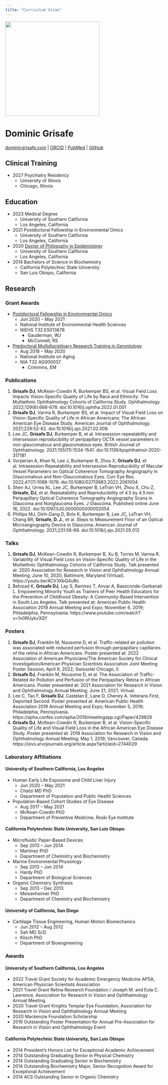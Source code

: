 ```yaml
---
title: "Curriculum Vitae"
---
```


<img src="grisafe_headshot.jpg" width="300"/>

# Dominic Grisafe

[dominicgrisafe.com](https://dominicgrisafe.com/) | [ORCID](https://orcid.org/0000-0003-1212-9816) | [PubMed](https://pubmed.ncbi.nlm.nih.gov/?term=%28Dominic+J+Grisafe+Ii%5BAuthor%5D%29+OR+%28Dominic+Grisafe%5BAuthor%5D%29&sort=date) | [GitHub](https://github.com/dgrisafe)

## Clinical Training

* 2027 Psychiatry Residency
  * University of Illinois
  * Chicago, Illinois

## Education

* 2023 Medical Degree
  * University of Southern California
  * Los Angeles, California
* 2021 Postdoctoral Fellowship in Environmental Omics
  * University of Southern California
  * Los Angeles, California
* 2020 [Doctor of Philosophy in Epidemiology](https://doi.org/10.25549/usctheses-c89-318788)
  * University of Southern California
  * Los Angeles, California
* 2014 Bachelors of Science in Biochemistry
  * California Polytechnic State University
  * San Luis Obispo, California

  
## Research

### Grant Awards

* [Postdoctoral Fellowship in Environmental Omics](https://drive.google.com/file/d/10VWMRnFBfFJxueXct3npUaVkrcL0fiWs/view?usp=sharing)
  * Jun 2020 – May 2021
  * National Institute of Environmental Health Sciences
  * NIEHS T32 ES013678
    * Gauderman, WJ
    * McConnell, RS
* [Predoctoral Multidisciplinary Research Training in Gerontology](https://gero.usc.edu/mrtraining-in-gero/)
  * Aug 2018 – May 2020
  * National Institute on Aging 
  * NIA T32 AG000037
    * Crimmins, EM
  
### Publications

1. **Grisafe DJ**, McKean-Cowdin R, Burkemper BS, et al. Visual Field Loss Impacts Vision-Specific Quality of Life by Race and Ethnicity: The Multiethnic Ophthalmology Cohorts of California Study. Ophthalmology. 2022;129(6):668-678. doi:10.1016/j.ophtha.2022.01.001
2. **Grisafe DJ**, Varma R, Burkemper BS, et al. Impact of Visual Field Loss on Vision-Specific Quality of Life in African Americans: The African American Eye Disease Study. American Journal of Ophthalmology. 2021;229:52-62. doi:10.1016/j.ajo.2021.02.008
3. Lee JC, **Grisafe DJ**, Burkemper B, et al. Intrasession repeatability and intersession reproducibility of peripapillary OCTA vessel parameters in non-glaucomatous and glaucomatous eyes. British Journal of Ophthalmology. 2021;105(11):1534-1541. doi:10.1136/bjophthalmol-2020-317181
4. Vorperian A, Khan N, Lee J, Burkemper B, Zhou X, **Grisafe DJ**, et al. Intrasession Repeatability and Intersession Reproducibility of Macular Vessel Parameters on Optical Coherence Tomography Angiography in Glaucomatous and Non-Glaucomatous Eyes. Curr Eye Res. 2022;47(7):1068-1076. doi:10.1080/02713683.2022.2061004
5. Shen AJ, Urrea AL, Lee JC, Burkemper B, LeTran VH, Zhou X, Chu Z, **Grisafe, DJ**, et al. Repeatability and Reproducibility of 4.5 by 4.5 mm Peripapillary Optical Coherence Tomography Angiography Scans in Glaucoma and Nonglaucoma Eyes. J Glaucoma. Published online June 16, 2022. doi:10.1097/IJG.0000000000002054
6. Phillips MJ, Dinh-Dang D, Bolo K, Burkemper B, Lee JC, LeTran VH, Chang BR, **Grisafe, D. J.**, et al. Steps to Measurement Floor of an Optical Microangiography Device in Glaucoma. American Journal of Ophthalmology. 2021;231:58-69. doi:10.1016/j.ajo.2021.05.012


### Talks

1. **Grisafe DJ**, McKean-Cowdin R, Burkemper B, Xu B, Torres M, Varma R. Variability of Visual Field Loss on Vision-Specific Quality of Life in the Multiethnic Ophthalmology Cohorts of California Study. Talk presented at: 2020 Association for Research in Vision and Ophthalmology Annual Meeting; June 10, 2020; Baltimore, Maryland (Virtual). https://youtu.be/4CV3XbQ4uRo
2. Behizad K, **Grisafe DJ**, Lay S, Ramirez T, Anvar A, Baezconde-Garbanati L. Empowering Minority Youth as Trainers of Peer Health Educators for the Prevention of Childhood Obesity: A Community-Based Intervention in South Los Angeles. Talk presented at: American Public Health Association 2019 Annual Meeting and Expo; November 6, 2019; Philadelphia, Pennsylvania. https://www.youtube.com/watch?v=1n0RUykv3QY

### Posters

1. **Grisafe DJ**, Franklin M, Nousome D, et al. Traffic-related air pollution was associated with reduced perfusion through peripapillary capillaries of the retina in African Americans. Poster presented at: 2022 Association of American Physicians/The American Society for Clinical Investigation/American Physician Scientists Association Joint Meeting Poster Session; April 9, 2022; Swissotel Chicago, Il.
2. **Grisafe DJ**, Franklin M, Nousome D, et al. The Association of Traffic-Related Air Pollution and Perfusion of the Peripapillary Retina in African Americans. Poster presented at: 2021 Association for Research in Vision and Ophthalmology Annual Meeting; June 21, 2021; Virtual.
3. Lee C, Tao F, **Grisafe DJ**, Castelan E, Lane D, Cheney A. Veterans First, Deported Second. Poster presented at: American Public Health Association 2019 Annual Meeting and Expo; November 5, 2019; Philadelphia, Pennsylvania. https://apha.confex.com/apha/2019/meetingapp.cgi/Paper/429829
4. **Grisafe DJ**, McKean-Cowdin R, Burkemper B, et al. Vision-Specific Quality of Life and Visual Field Loss in the African American Eye Disease Study. Poster presented at: 2019 Association for Research in Vision and Ophthalmology Annual Meeting; May 1, 2019; Vancouver, Canada. https://iovs.arvojournals.org/article.aspx?articleid=2744029

### Laboratory Affiliations

#### University of Southern California, Los Angeles

* Human Early Life Exposome and Child Liver Injury
  * Jun 2020 – May 2021
  * Chatzi MD PhD
  * Department of Population and Public Health Sciences
* Population-Based Cohort Studies of Eye Disease
  * Aug 2017 – May 2021
  * McKean-Cowdin PhD
  * Department of Preventive Medicine, Roski Eye Institute

#### California Polytechnic State University, San Luis Obispo

* Microfluidic Paper-Based Devices
  * Sep 2013 – Jun 2014
  * Martinez PhD
  * Department of Chemistry and Biochemistry
* Marine Environmental Physiology
  * Sep 2013 – Jun 2014
  * Hardy PhD
  * Department of Biological Sciences
* Organic Chemistry Synthesis
  * Sep 2013 – Dec 2013
  * Meisenheimer PhD
  * Department of Chemistry and Biochemistry

#### University of California, San Diego

* Cartilage Tissue Engineering, Human Motion Biomechanics
  * Jun 2012 – Aug 2012
  * Sah MD ScD
  * Klisch PhD
  * Department of Bioengineering

### Awards

#### University of Southern California, Los Angeles

* 2022 Travel Grant Society for Academic Emergency Medicine APSA, American Physician Scientists Association 
* 2021 Travel Grant Retina Research Foundation / Joseph M. and Eula C. Lawrence, Association for Research in Vision and Ophthalmology Annual Meeting 
* 2020 Travel Grant Knights Templar Eye Foundation, Association for Research in Vision and Ophthalmology Annual Meeting
* 2020 Mackenzie Foundation Scholarship 
* 2019 Outstanding Poster Presentation for Annual Pre-Association for Research in Vision and Ophthalmology Event

#### California Polytechnic State University, San Luis Obispo

* 2014 President’s Honors List for Exceptional Academic Achievement
* 2014 Outstanding Graduating Senior in Physical Chemistry
* 2014 Outstanding Graduating Senior in Biochemistry
* 2014 Outstanding Biochemistry Major, Senior Recognition Award for Exceptional Achievement
* 2014 ACS Outstanding Senior in Organic Chemistry 
